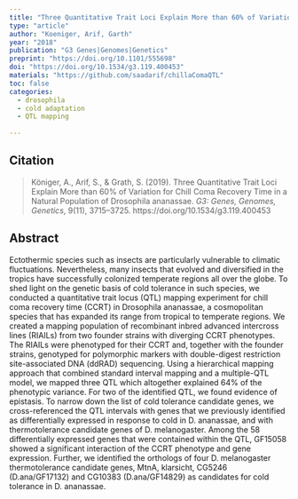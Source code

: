 ```yaml
---
title: "Three Quantitative Trait Loci Explain More than 60% of Variation for Chill Coma Recovery Time in a Natural Population of <em>Drosophila ananassae</em>"
type: "article"
author: "Koeniger, Arif, Garth"
year: "2018"
publication: "G3 Genes|Genomes|Genetics"
preprint: "https://doi.org/10.1101/555698"
doi: "https://doi.org/10.1534/g3.119.400453"
materials: "https://github.com/saadarif/chillaComaQTL"
toc: false
categories:
  - drosophila
  - cold adaptation
  - QTL mapping
 
---
```


## Citation

> Königer, A., Arif, S., & Grath, S. (2019). Three Quantitative Trait Loci Explain More than 60% of Variation for Chill Coma Recovery Time in a Natural Population of Drosophila ananassae. *G3: Genes, Genomes, Genetics*, 9(11), 3715–3725. https://doi.org/10.1534/g3.119.400453

## Abstract

Ectothermic species such as insects are particularly vulnerable to climatic fluctuations. Nevertheless, many insects that evolved and diversified in the tropics have successfully colonized temperate regions all over the globe. To shed light on the genetic basis of cold tolerance in such species, we conducted a quantitative trait locus (QTL) mapping experiment for chill coma recovery time (CCRT) in Drosophila ananassae, a cosmopolitan species that has expanded its range from tropical to temperate regions. We created a mapping population of recombinant inbred advanced intercross lines (RIAILs) from two founder strains with diverging CCRT phenotypes. The RIAILs were phenotyped for their CCRT and, together with the founder strains, genotyped for polymorphic markers with double-digest restriction site-associated DNA (ddRAD) sequencing. Using a hierarchical mapping approach that combined standard interval mapping and a multiple-QTL model, we mapped three QTL which altogether explained 64% of the phenotypic variance. For two of the identified QTL, we found evidence of epistasis. To narrow down the list of cold tolerance candidate genes, we cross-referenced the QTL intervals with genes that we previously identified as differentially expressed in response to cold in D. ananassae, and with thermotolerance candidate genes of D. melanogaster. Among the 58 differentially expressed genes that were contained within the QTL, GF15058 showed a significant interaction of the CCRT phenotype and gene expression. Further, we identified the orthologs of four D. melanogaster thermotolerance candidate genes, MtnA, klarsicht, CG5246 (D.ana/GF17132) and CG10383 (D.ana/GF14829) as candidates for cold tolerance in D. ananassae.